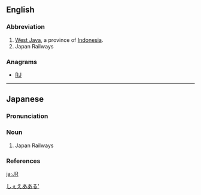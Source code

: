 {{also|jr|Jr|Jr.}}
==English==

===Abbreviation===
{{rfc-header|Abbreviation}}
{{head|en|abbreviation}}

# [[West Java]], a province of [[Indonesia]].
# Japan Railways

===Anagrams===
* [[RJ#English|RJ]]

----

==Japanese==

===Pronunciation===
{{ja-pron|ジェイアール|acc=3|acc_ref=NHK}}

===Noun===
{{ja-noun|ジェイアール}}

# Japan Railways

===References===
<references/>

[[Category:Japanese nouns|しぇえあある']]

[[ja:JR]]